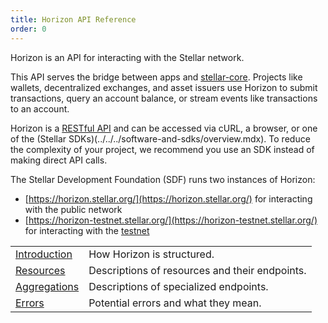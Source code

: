 ```yaml
---
title: Horizon API Reference
order: 0
---
```


Horizon is an API for interacting with the Stellar network. 

This API serves the bridge between apps and [stellar-core](../../../glossary/stellar-core.mdx). Projects like wallets, decentralized exchanges, and asset issuers use Horizon to submit transactions, query an account balance, or stream events like transactions to an account.

Horizon is a [RESTful API](https://en.wikipedia.org/wiki/Representational_state_transfer) and can be accessed via cURL, a browser, or one of the (Stellar SDKs)(../../../software-and-sdks/overview.mdx). To reduce the complexity of your project, we recommend you use an SDK instead of making direct API calls.

The Stellar Development Foundation (SDF) runs two instances of Horizon:
- [https://horizon.stellar.org/](https://horizon.stellar.org/) for interacting with the public network
- [https://horizon-testnet.stellar.org/](https://horizon-testnet.stellar.org/) for interacting with the [testnet](../../../glossary/testnet.mdx)

<MethodTable title="API Reference Sections">

|                                     |                                                |
| ----------------------------------- | ---------------------------------------------- |
| [Introduction](../../introduction)  | How Horizon is structured.                     |
| [Resources](../../resources)        | Descriptions of resources and their endpoints. |
| [Aggregations](../../aggregations)  | Descriptions of specialized endpoints.         |
| [Errors](../../errors)              | Potential errors and what they mean.           |

</MethodTable>
